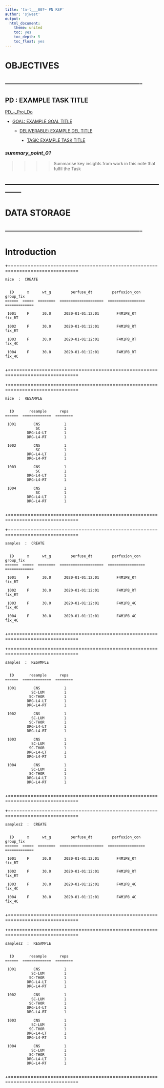 ```yaml
---
title: 'tn-t___007~ PN RSP'
author: 'sjwest'
output:
  html_document:
    theme: united
    toc: yes
    toc_depth: 5
    toc_float: yes
---
```




# OBJECTIVES



----------------------------------------------------------------
----------------------------------------------------------------



## PD : EXAMPLE TASK TITLE


[PD_--_Proj_Do](../../PD_--_Proj_Do.Rmd)


* [GOAL: EXAMPLE GOAL TITLE](../../PD_--_Proj_Do.Rmd#goal-example-goal-title)

    + [DELIVERABLE: EXAMPLE DEL TITLE](../../PD_--_Proj_Do.Rmd#deliverable-example-del-title)

        - [TASK: EXAMPLE TASK TITLE](../../PD_--_Proj_Do.Rmd#task-example-task-title)



### _summary_point_01_

>>>>
>>>> Summarise key insights from work in this note that fulfil the Task
>>>>



--------------------------------------------------------------------------------
--------------------------------------------------------------------------------



# DATA STORAGE


----------------------------------------------------------------
----------------------------------------------------------------



# Introduction


















+===============================================================================


    mice  :  CREATE


      ID      x      wt_g         perfuse_dt         perfusion_con      group_fix    
    ======  =====  ========  ====================  =================  =============  

     1001     F      30.0      2020-01-01:12:01        F4M1PB_RT          fix_RT     
                                                                                     
     1002     F      30.0      2020-01-01:12:01        F4M1PB_RT          fix_RT     
                                                                                     
     1003     F      30.0      2020-01-01:12:01        F4M1PB_RT          fix_4C     
                                                                                     
     1004     F      30.0      2020-01-01:12:01        F4M1PB_RT          fix_4C     
                                                                                     

+===============================================================================




+===============================================================================


    mice  :  RESAMPLE


      ID       resample      reps    
    ======  =============  ========  

     1001        CNS           1     
                  SC           1     
              DRG-L4-LT        1     
              DRG-L4-RT        1     
                                     
     1002        CNS           1     
                  SC           1     
              DRG-L4-LT        1     
              DRG-L4-RT        1     
                                     
     1003        CNS           1     
                  SC           1     
              DRG-L4-LT        1     
              DRG-L4-RT        1     
                                     
     1004        CNS           1     
                  SC           1     
              DRG-L4-LT        1     
              DRG-L4-RT        1     
                                     

+===============================================================================





+===============================================================================


    samples  :  CREATE


      ID      x      wt_g         perfuse_dt         perfusion_con      group_fix    
    ======  =====  ========  ====================  =================  =============  

     1001     F      30.0      2020-01-01:12:01        F4M1PB_RT          fix_RT     
                                                                                     
     1002     F      30.0      2020-01-01:12:01        F4M1PB_RT          fix_RT     
                                                                                     
     1003     F      30.0      2020-01-01:12:01        F4M1PB_4C          fix_4C     
                                                                                     
     1004     F      30.0      2020-01-01:12:01        F4M1PB_4C          fix_4C     
                                                                                     

+===============================================================================


+===============================================================================


    samples  :  RESAMPLE


      ID       resample      reps    
    ======  =============  ========  

     1001        CNS           1     
                SC-LUM         1     
               SC-THOR         1     
              DRG-L4-LT        1     
              DRG-L4-RT        1     
                                     
     1002        CNS           1     
                SC-LUM         1     
               SC-THOR         1     
              DRG-L4-LT        1     
              DRG-L4-RT        1     
                                     
     1003        CNS           1     
                SC-LUM         1     
               SC-THOR         1     
              DRG-L4-LT        1     
              DRG-L4-RT        1     
                                     
     1004        CNS           1     
                SC-LUM         1     
               SC-THOR         1     
              DRG-L4-LT        1     
              DRG-L4-RT        1     
                                     

+===============================================================================




+===============================================================================


    samples2  :  CREATE


      ID      x      wt_g         perfuse_dt         perfusion_con      group_fix    
    ======  =====  ========  ====================  =================  =============  

     1001     F      30.0      2020-01-01:12:01        F4M1PB_RT          fix_RT     
                                                                                     
     1002     F      30.0      2020-01-01:12:01        F4M1PB_RT          fix_RT     
                                                                                     
     1003     F      30.0      2020-01-01:12:01        F4M1PB_4C          fix_4C     
                                                                                     
     1004     F      30.0      2020-01-01:12:01        F4M1PB_4C          fix_4C     
                                                                                     

+===============================================================================


+===============================================================================


    samples2  :  RESAMPLE


      ID       resample      reps    
    ======  =============  ========  

     1001        CNS           1     
                SC-LUM         1     
               SC-THOR         1     
              DRG-L4-LT        1     
              DRG-L4-RT        1     
                                     
     1002        CNS           1     
                SC-LUM         1     
               SC-THOR         1     
              DRG-L4-LT        1     
              DRG-L4-RT        1     
                                     
     1003        CNS           1     
                SC-LUM         1     
               SC-THOR         1     
              DRG-L4-LT        1     
              DRG-L4-RT        1     
                                     
     1004        CNS           1     
                SC-LUM         1     
               SC-THOR         1     
              DRG-L4-LT        1     
              DRG-L4-RT        1     
                                     

+===============================================================================










